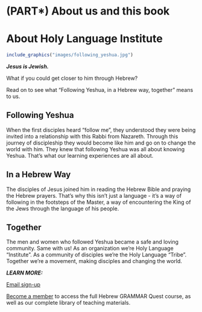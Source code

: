 # (PART\*) About us and this book {-}

# About Holy Language Institute {-}

```r
include_graphics("images/following_yeshua.jpg")
```

***Jesus is Jewish.*** 

What if you could get closer to him through Hebrew?

Read on to see what "Following Yeshua, in a Hebrew way, together" means to us.

## Following Yeshua {-}

When the first disciples heard "follow me", they understood they were being invited into a relationship with this Rabbi from Nazareth. Through this journey of discipleship they would become like him and go on to change the world with him. They knew that following Yeshua was all about knowing Yeshua. That's what our learning experiences are all about.

## In a Hebrew Way {-}

The disciples of Jesus joined him in reading the Hebrew Bible and praying the Hebrew prayers. That's why this isn't just a language - it's a way of following in the footsteps of the Master, a way of encountering the King of the Jews through the language of his people. 

## Together {-}

The men and women who followed Yeshua became a safe and loving community. Same with us! As an organization we're Holy Language "Institute". As a community of disciples we're the Holy Language "Tribe". Together we're a movement, making disciples and changing the world.

***LEARN MORE:***

[Email sign-up](https://holylanguage.com/index.html)

[Become a member](https://holylanguage.com/subscribe.html) to access the full Hebrew GRAMMAR Quest course, as well as our complete library of teaching materials.
